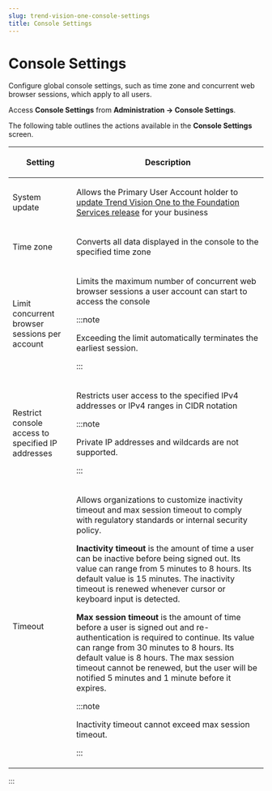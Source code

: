 ```yaml
---
slug: trend-vision-one-console-settings
title: Console Settings
---
```

# Console Settings

Configure global console settings, such as time zone and concurrent web browser sessions, which apply to all users.

Access **Console Settings** from **Administration → Console Settings**.

The following table outlines the actions available in the **Console Settings** screen.

<table>
<colgroup>
<col style="width: 25%" />
<col style="width: 75%" />
</colgroup>
<thead>
<tr>
<th><p>Setting</p></th>
<th><p>Description</p></th>
</tr>
</thead>
<tbody>
<tr>
<td><p>System update</p></td>
<td><p>Allows the Primary User Account holder to <a href="trend-vision-one-update-foundation-services-release">update Trend Vision One to the Foundation Services release</a> for your business</p></td>
</tr>
<tr>
<td><p>Time zone</p></td>
<td><p>Converts all data displayed in the console to the specified time zone</p></td>
</tr>
<tr>
<td><p>Limit concurrent browser sessions per account</p></td>
<td><p>Limits the maximum number of concurrent web browser sessions a user account can start to access the console</p>


:::note

<p>Exceeding the limit automatically terminates the earliest session.</p>


:::

</td>
</tr>
<tr>
<td><p>Restrict console access to specified IP addresses</p></td>
<td><p>Restricts user access to the specified IPv4 addresses or IPv4 ranges in CIDR notation</p>


:::note

<p>Private IP addresses and wildcards are not supported.</p>


:::

</td>
</tr>
<tr>
<td>Timeout</td>
<td><p>Allows organizations to customize inactivity timeout and max session timeout to comply with regulatory standards or internal security policy.</p>
<p><strong>Inactivity timeout</strong> is the amount of time a user can be inactive before being signed out. Its value can range from 5 minutes to 8 hours. Its default value is 15 minutes. The inactivity timeout is renewed whenever cursor or keyboard input is detected.</p>
<p><strong>Max session timeout</strong> is the amount of time before a user is signed out and re-authentication is required to continue. Its value can range from 30 minutes to 8 hours. Its default value is 8 hours. The max session timeout cannot be renewed, but the user will be notified 5 minutes and 1 minute before it expires.</p>


:::note

<p>Inactivity timeout cannot exceed max session timeout.</p>


:::

</td>
</tr>
</tbody>
</table>
:::
